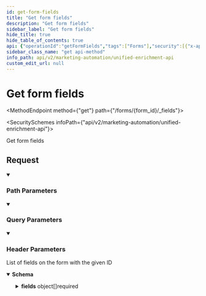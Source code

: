 ```yaml
---
id: get-form-fields
title: "Get form fields"
description: "Get form fields"
sidebar_label: "Get form fields"
hide_title: true
hide_table_of_contents: true
api: {"operationId":"getFormFields","tags":["Forms"],"security":[{"x-api-key":[]}],"responses":{"200":{"description":"List of fields on the form with the given ID","content":{"application/json":{"schema":{"type":"object","properties":{"fields":{"type":"array","items":{"type":"object","properties":{"id":{"type":"string"},"name":{"type":"string"},"required":{"type":"boolean"},"form_id":{"type":"string"},"data_format":{"type":"string"},"data_options":{"type":"array","description":"Selectable options for this field. Only applicable if the data_format is `select`. Only supported for Hubspot and Marketo.","items":{"type":"object","properties":{"label":{"type":"string"},"value":{"type":"string"},"is_default":{"type":"boolean","description":"If true, will be selected by default. Defaults to false."}},"required":["label","value"],"title":"form_data_option"}},"validation_message":{"type":"string","nullable":true},"raw_data":{"type":"object","additionalProperties":true}},"required":["id","name","required","form_id","data_format"],"title":"form_field"}}},"required":["fields"]}}}}},"description":"Get form fields","parameters":[{"name":"x-customer-id","in":"header","schema":{"type":"string","example":"my-customer-1"},"description":"The customer ID that uniquely identifies the customer in your application","required":true},{"name":"x-provider-name","in":"header","schema":{"type":"string","example":"salesforce"},"description":"The provider name","required":true},{"name":"include_raw_data","in":"query","schema":{"type":"boolean","example":true},"description":"Whether to include raw data fetched from the 3rd party provider."},{"name":"form_id","in":"path","required":true,"schema":{"type":"string","example":"12345"}}],"method":"get","path":"/forms/{form_id}/_fields","servers":[{"url":"https://api.supaglue.io/marketing-automation/v2","description":"Supaglue API"}],"securitySchemes":{"x-api-key":{"type":"apiKey","name":"x-api-key","in":"header","description":"API key to allow developers to access the API"}},"info":{"version":"0.14.0","title":"Unified Enrichment API","contact":{"name":"Supaglue","email":"docs@supaglue.com","url":"https://supaglue.com"},"description":"#### Introduction\n\nWelcome to the Unified Actions API (Marketing Automation) documentation. You can use this API to write to third-party providers.\n\n[View common schema for Marketing Automation](https://docs.supaglue.com/platform/common-schemas/marketing-automation)\n\n[![Run in Postman](https://run.pstmn.io/button.svg)](https://www.postman.com/supaglue/workspace/supaglue-public/overview)\n\n#### Base API URL\n```\nhttps://api.supaglue.io/marketing-automation/v2\n```\n"},"postman":{"name":"Get form fields","description":{"type":"text/plain"},"url":{"path":["forms",":form_id","_fields"],"host":["{{baseUrl}}"],"query":[{"disabled":false,"description":{"content":"Whether to include raw data fetched from the 3rd party provider.","type":"text/plain"},"key":"include_raw_data","value":""}],"variable":[{"disabled":false,"description":{"content":"(Required) ","type":"text/plain"},"type":"any","value":"","key":"form_id"}]},"header":[{"disabled":false,"description":{"content":"(Required) The customer ID that uniquely identifies the customer in your application","type":"text/plain"},"key":"x-customer-id","value":""},{"disabled":false,"description":{"content":"(Required) The provider name","type":"text/plain"},"key":"x-provider-name","value":""},{"key":"Accept","value":"application/json"}],"method":"GET","auth":{"type":"apikey","apikey":[{"type":"any","value":"x-api-key","key":"key"},{"type":"any","value":"<API Key>","key":"value"},{"type":"any","value":"header","key":"in"}]}}}
sidebar_class_name: "get api-method"
info_path: api/v2/marketing-automation/unified-enrichment-api
custom_edit_url: null
---
```



<h1 className={"openapi__heading"}>Get form fields</h1>

<MethodEndpoint method={"get"} path={"/forms/{form_id}/_fields"}></MethodEndpoint>

<SecuritySchemes infoPath={"api/v2/marketing-automation/unified-enrichment-api"}></SecuritySchemes>



Get form fields

## Request

<details style={{"marginBottom":"1rem"}} className={"openapi-markdown__details"} data-collapsed={false} open={true}><summary style={{}}><h3 className={"openapi-markdown__details-summary-header-params"}>Path Parameters</h3></summary><div><ul><ParamsItem className={"paramsItem"} param={{"name":"form_id","in":"path","required":true,"schema":{"type":"string","example":"12345"}}}></ParamsItem></ul></div></details><details style={{"marginBottom":"1rem"}} className={"openapi-markdown__details"} data-collapsed={false} open={true}><summary style={{}}><h3 className={"openapi-markdown__details-summary-header-params"}>Query Parameters</h3></summary><div><ul><ParamsItem className={"paramsItem"} param={{"name":"include_raw_data","in":"query","schema":{"type":"boolean","example":true},"description":"Whether to include raw data fetched from the 3rd party provider."}}></ParamsItem></ul></div></details><details style={{"marginBottom":"1rem"}} className={"openapi-markdown__details"} data-collapsed={false} open={true}><summary style={{}}><h3 className={"openapi-markdown__details-summary-header-params"}>Header Parameters</h3></summary><div><ul><ParamsItem className={"paramsItem"} param={{"name":"x-customer-id","in":"header","schema":{"type":"string","example":"my-customer-1"},"description":"The customer ID that uniquely identifies the customer in your application","required":true}}></ParamsItem><ParamsItem className={"paramsItem"} param={{"name":"x-provider-name","in":"header","schema":{"type":"string","example":"salesforce"},"description":"The provider name","required":true}}></ParamsItem></ul></div></details><div><div><ApiTabs><TabItem label={"200"} value={"200"}><div>

List of fields on the form with the given ID

</div><div><MimeTabs className={"openapi-tabs__mime"} schemaType={"response"}><TabItem label={"application/json"} value={"application/json"}><SchemaTabs className={"openapi-tabs__schema"}><TabItem label={"Schema"} value={"Schema"}><details style={{}} className={"openapi-markdown__details response"} data-collapsed={false} open={true}><summary style={{}} className={"openapi-markdown__details-summary-response"}><strong>Schema</strong></summary><div style={{"textAlign":"left","marginLeft":"1rem"}}></div><ul style={{"marginLeft":"1rem"}}><SchemaItem collapsible={true} className={"schemaItem"}><details style={{}} className={"openapi-markdown__details"}><summary style={{}}><span className={"openapi-schema__container"}><strong className={"openapi-schema__property"}>fields</strong><span className={"openapi-schema__name"}> object[]</span><span className={"openapi-schema__divider"}></span><span className={"openapi-schema__required"}>required</span></span></summary><div style={{"marginLeft":"1rem"}}><li><div style={{"fontSize":"var(--ifm-code-font-size)","opacity":"0.6","marginLeft":"-.5rem","paddingBottom":".5rem"}}>Array [</div></li><SchemaItem collapsible={false} name={"id"} required={true} schemaName={"string"} qualifierMessage={undefined} schema={{"type":"string"}}></SchemaItem><SchemaItem collapsible={false} name={"name"} required={true} schemaName={"string"} qualifierMessage={undefined} schema={{"type":"string"}}></SchemaItem><SchemaItem collapsible={false} name={"required"} required={true} schemaName={"boolean"} qualifierMessage={undefined} schema={{"type":"boolean"}}></SchemaItem><SchemaItem collapsible={false} name={"form_id"} required={true} schemaName={"string"} qualifierMessage={undefined} schema={{"type":"string"}}></SchemaItem><SchemaItem collapsible={false} name={"data_format"} required={true} schemaName={"string"} qualifierMessage={undefined} schema={{"type":"string"}}></SchemaItem><SchemaItem collapsible={true} className={"schemaItem"}><details style={{}} className={"openapi-markdown__details"}><summary style={{}}><span className={"openapi-schema__container"}><strong className={"openapi-schema__property"}>data_options</strong><span className={"openapi-schema__name"}> object[]</span></span></summary><div style={{"marginLeft":"1rem"}}><div style={{"marginTop":".5rem","marginBottom":".5rem"}}>

Selectable options for this field. Only applicable if the data_format is `select`. Only supported for Hubspot and Marketo.

</div><li><div style={{"fontSize":"var(--ifm-code-font-size)","opacity":"0.6","marginLeft":"-.5rem","paddingBottom":".5rem"}}>Array [</div></li><SchemaItem collapsible={false} name={"label"} required={true} schemaName={"string"} qualifierMessage={undefined} schema={{"type":"string"}}></SchemaItem><SchemaItem collapsible={false} name={"value"} required={true} schemaName={"string"} qualifierMessage={undefined} schema={{"type":"string"}}></SchemaItem><SchemaItem collapsible={false} name={"is_default"} required={false} schemaName={"boolean"} qualifierMessage={undefined} schema={{"type":"boolean","description":"If true, will be selected by default. Defaults to false."}}></SchemaItem><li><div style={{"fontSize":"var(--ifm-code-font-size)","opacity":"0.6","marginLeft":"-.5rem"}}>]</div></li></div></details></SchemaItem><SchemaItem collapsible={false} name={"validation_message"} required={false} schemaName={"string"} qualifierMessage={undefined} schema={{"type":"string","nullable":true}}></SchemaItem><SchemaItem collapsible={true} className={"schemaItem"}><details style={{}} className={"openapi-markdown__details"}><summary style={{}}><span className={"openapi-schema__container"}><strong className={"openapi-schema__property"}>raw_data</strong><span className={"openapi-schema__name"}> object</span></span></summary><div style={{"marginLeft":"1rem"}}><SchemaItem name={"property name*"} required={false} schemaName={"any"} qualifierMessage={undefined} schema={{"type":"object","additionalProperties":true}} collapsible={false} discriminator={false}></SchemaItem></div></details></SchemaItem><li><div style={{"fontSize":"var(--ifm-code-font-size)","opacity":"0.6","marginLeft":"-.5rem"}}>]</div></li></div></details></SchemaItem></ul></details></TabItem><TabItem label={"Example (from schema)"} value={"Example (from schema)"}><ResponseSamples responseExample={"{\n  \"fields\": [\n    {\n      \"id\": \"string\",\n      \"name\": \"string\",\n      \"required\": true,\n      \"form_id\": \"string\",\n      \"data_format\": \"string\",\n      \"data_options\": [\n        {\n          \"label\": \"string\",\n          \"value\": \"string\",\n          \"is_default\": true\n        }\n      ],\n      \"validation_message\": \"string\",\n      \"raw_data\": {}\n    }\n  ]\n}"} language={"json"}></ResponseSamples></TabItem></SchemaTabs></TabItem></MimeTabs></div></TabItem></ApiTabs></div></div>
      
